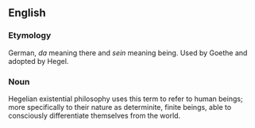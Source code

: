 ==English==

===Etymology===
German, ''da'' meaning there and ''sein'' meaning being. Used by Goethe and adopted by Hegel.

===Noun===
Hegelian existential philosophy uses this term to refer to human beings; more specifically to their nature as determinite, finite beings, able to consciously differentiate themselves from the world.